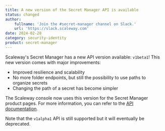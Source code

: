 ```yaml
---
title: A new version of the Secret Manager API is available
status: changed
author:
    fullname: 'Join the #secret-manager channel on Slack.'
    url: 'https://slack.scaleway.com'
date: 2024-02-28
category: security-identity
product: secret-manager
---
```


Scaleway's Secret Manager has a new API version available: `v1beta1`!
This new version comes with major improvements:
- Improved resilience and scalability
- No more folder endpoints, but still the possibility to use paths to organize secrets
- Changing the path of a secret has become simpler

The Scaleway console now uses this version for the Secret Manager product pages. For more information, you can refer to the [API documentation](https://www.scaleway.com/en/developers/api/secret-manager/).

Note that the `v1alpha1` API is still supported but it will eventually be deprecated.


